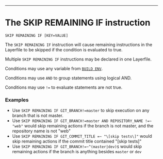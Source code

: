 ---

<div className="section-spacing"></div>

# The SKIP REMAINING IF instruction

`SKIP REMAINING IF [KEY=VALUE]`

The `SKIP REMAINING IF` instruction will cause remaining instructions in the Layerfile to be skipped if the condition is evaluated to true.

Multiple `SKIP REMAINING IF` instructions may be declared in one Layerfile.

Conditions may use any variable from [`BUILD ENV`](/docs/layerfile-reference/build-env).

Conditions may use `AND` to group statements using logical AND.

Conditions may use `!=` to evaluate statements are not true.

<div className="section-spacing"></div>

### Examples

- Use `SKIP REMAINING IF GIT_BRANCH!=master` to skip execution on any branch that is not master.
- Use `SKIP REMAINING IF GIT_BRANCH!=master AND REPOSITORY_NAME !=~ "web"` would skip remaining actions if the branch is not master, and the repository name is not "web"
- Use `SKIP REMAINING IF GIT_COMMIT_TITLE =~ "\[skip tests\]"` would skip remaining actions if the commit title contained "\[skip tests]"
- Use `SKIP REMAINING IF GIT_BRANCH!=~^(master|dev)$` would skip remaining actions if the branch is anything besides `master` or `dev`

<div className="section-spacing"></div>